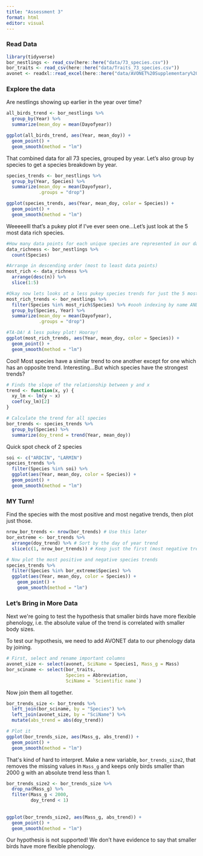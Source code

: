 ```yaml
---
title: "Assessment 3"
format: html
editor: visual
---
```


### Read Data

```r
library(tidyverse)
bor_nestlings <- read_csv(here::here("data/73_species.csv"))
bor_traits <- read_csv(here::here("data/Traits_73_species.csv"))
avonet <- readxl::read_excel(here::here("data/AVONET%20Supplementary%20dataset%201.xlsx"), sheet = "AVONET1_BirdLife")
```

### Explore the data

Are nestlings showing up earlier in the year over time?

```r
all_birds_trend <- bor_nestlings %>% 
  group_by(Year) %>% 
  summarize(mean_doy = mean(Dayofyear))

ggplot(all_birds_trend, aes(Year, mean_doy)) + 
  geom_point() +
  geom_smooth(method = "lm")
```

That combined data for all 73 species, grouped by year. Let's also group by species to get a species breakdown by year.

```r
species_trends <- bor_nestlings %>% 
  group_by(Year, Species) %>% 
  summarize(mean_doy = mean(Dayofyear),
            .groups = "drop")

ggplot(species_trends, aes(Year, mean_doy, color = Species)) + 
  geom_point() +
  geom_smooth(method = "lm")
```

Weeeeelll that's a pukey plot if I've ever seen one...Let's just look at the 5 most data rich species.

```r
#How many data points for each unique species are represented in our dataset? 
data_richness <- bor_nestlings %>% 
  count(Species)

#Arrange in descending order (most to least data points) 
most_rich <- data_richness %>% 
  arrange(desc(n)) %>% 
  slice(1:5)

#Okay now lets looks at a less pukey species trends for just the 5 most data rich spp.
most_rich_trends <- bor_nestlings %>% 
  filter(Species %in% most_rich$Species) %>% #oooh indexing by name AND position, FANCY!
  group_by(Species, Year) %>% 
  summarize(mean_doy = mean(Dayofyear), 
            .groups = "drop")

#TA-DA! A less pukey plot! Hooray!
ggplot(most_rich_trends, aes(Year, mean_doy, color = Species)) +
  geom_point() +
  geom_smooth(method = "lm")
```

Cool! Most species have a similar trend to one another except for one which has an opposite trend. Interesting...But which species have the strongest trends?

```r
# Finds the slope of the relationship between y and x
trend <- function(x, y) {
  xy_lm <- lm(y ~ x)
  coef(xy_lm)[2]
}

# Calculate the trend for all species
bor_trends <- species_trends %>% 
  group_by(Species) %>% 
  summarize(doy_trend = trend(Year, mean_doy))
```

Quick spot check of 2 species

```r
soi <- c("ARDCIN", "LARMIN")
species_trends %>% 
  filter(Species %in% soi) %>% 
  ggplot(aes(Year, mean_doy, color = Species)) +
  geom_point() +
  geom_smooth(method = "lm")
```

### MY Turn!

Find the species with the most positive and most negative trends, then plot just those.

```r
nrow_bor_trends <- nrow(bor_trends) # Use this later
bor_extreme <- bor_trends %>% 
  arrange(doy_trend) %>% # Sort by the day of year trend
  slice(c(1, nrow_bor_trends)) # Keep just the first (most negative trend) and last (most positive trend) rows

# Now plot the most positive and negative species trends
species_trends %>% 
  filter(Species %in% bor_extreme$Species) %>% 
  ggplot(aes(Year, mean_doy, color = Species)) + 
    geom_point() +
    geom_smooth(method = "lm")
```

### Let's Bring in More Data

Next we\'re going to test the hypothesis that smaller birds have more flexible phenology, i.e. the absolute value of the trend is correlated with smaller body sizes.

To test our hypothesis, we need to add AVONET data to our phenology data by joining.

```r
# First, select and rename important columns
avonet_size <- select(avonet, SciName = Species1, Mass_g = Mass)
bor_sciname <- select(bor_traits, 
                      Species = Abbreviation, 
                      SciName = `Scientific name`)
```

Now join them all together.

```r
bor_trends_size <- bor_trends %>% 
  left_join(bor_sciname, by = "Species") %>% 
  left_join(avonet_size, by = "SciName") %>% 
  mutate(abs_trend = abs(doy_trend))

# Plot it
ggplot(bor_trends_size, aes(Mass_g, abs_trend)) +
  geom_point() +
  geom_smooth(method = "lm")
```

That\'s kind of hard to interpret. Make a new variable, `bor_trends_size2`, that removes the missing values in `Mass_g` and keeps only birds smaller than 2000 g with an absolute trend less than 1.

```r
bor_trends_size2 <- bor_trends_size %>% 
  drop_na(Mass_g) %>% 
  filter(Mass_g < 2000,
         doy_trend < 1)
  
  
ggplot(bor_trends_size2, aes(Mass_g, abs_trend)) +
  geom_point() +
  geom_smooth(method = "lm")
```

Our hypothesis is not supported! We don't have evidence to say that smaller birds have more flexible phenology.
